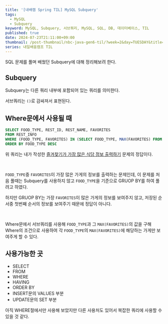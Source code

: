 ```yaml
---
title: '[내배캠 Spring TIL] MySQL Subquery'
tags:
  - MySQL
  - Subquery
keyword: MySQL, Subquery, 서브쿼리, MySQL, SQL, DB, 데이터베이스, TIL
published: true
date: 2024-07-23T21:11:00+09:00
thumbnail: /post-thumbnail/nbc-java-gen6-til/?week=2&day=TUESDAY&title=MySQL Subquery
series: 내일배움캠프 TIL
---
```


SQL 문제를 풀며 배웠던 Subquery에 대해 정리해보려 한다.

## Subquery

Subquery는 다른 쿼리 내부에 포함되어 있는 쿼리를 의미한다.

서브쿼리는 `()`로 감싸져서 표현된다.

## Where문에서 사용될 때

```sql path="즐겨찾기가 가장 많은 식당 정보 출력하기"
SELECT FOOD_TYPE, REST_ID, REST_NAME, FAVORITES
FROM REST_INFO
WHERE (FOOD_TYPE, FAVORITES) IN (SELECT FOOD_TYPE, MAX(FAVORITES) FROM REST_INFO GROUP BY FOOD_TYPE)
ORDER BY FOOD_TYPE DESC
```

위 쿼리는 내가 작성한 [즐겨찾기가 가장 많은 식당 정보 출력하기](https://school.programmers.co.kr/learn/courses/30/lessons/131123) 문제의 정답이다.

<br />

`FOOD_TYPE`중 `FAVORITES`이 가장 많은 가게의 정보를 출력하는 문제인데, 이 문제를 처음 풀때는 Subquery를 사용하지 않고 `FOOD_TYPE`을 기준으로 GRUOP BY를 하여 풀려고 하였다.

하지만 GRUOP BY는 가장 `FAVORITES`이 많은 가게의 정보를 보여주지 않고, 저장된 순서중 첫번째 순서의 정보를 보여주기 때문에 정답이 아니다.

<br />

Where문에서 서브쿼리를 사용해 `FOOD_TYPE`과 그 `MAX(FAVORITES)`의 값을 구해 Where의 조건으로 사용하여 각 `FOOD_TYPE`의 `MAX(FAVORITES)`에 해당하는 가게만 보여주게 할 수 있다.

## 사용가능한 곳

- SELECT
- FROM
- WHERE
- HAVING
- ORDER BY
- INSERT문의 VALUES 부분
- UPDATE문의 SET 부분

아직 WHERE절에서만 사용해 보았지만 다른 사용처도 있어서 복잡한 쿼리에 사용할 수 있을 것 같다.
